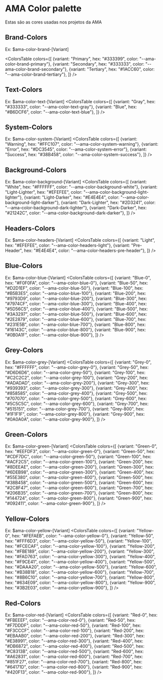 
<Meta title="Foundations/Colors" />

# AMA Color palette
Estas são as cores usadas nos projetos da AMA

## Brand-Colors
Ex: $ama-color-brand-[Variant]

<ColorsTable colors={[
  {variant: "Primary", hex: "#333399", color: "--ama-color-brand-primary"},
  {variant: "Secondary", hex: "#333333", color: "--ama-color-brand-secondary"},
  {variant: "Tertiary", hex: "#1ACC60", color: "--ama-color-brand-tertiary"},
]} />

## Text-Colors
Ex: $ama-color-text-[Variant]
<ColorsTable colors={[
  {variant: "Gray", hex: "#333333", color: "--ama-color-text-gray"},
  {variant: "Blue", hex: "#B6DCF6", color: "--ama-color-text-blue"},
]} />

## System-Colors
Ex: $ama-color-system-[Variant]
<ColorsTable colors={[
  {variant: "Warning", hex: "#FFC107", color: "--ama-color-system-warning"},
  {variant: "Error", hex: "#DC3545", color: "--ama-color-system-error"},
  {variant: "Success", hex: "#38B458", color: "--ama-color-system-success"},
]} />

## Background-Colors
Ex: $ama-color-background-[Variant]
<ColorsTable colors={[
  {variant: "White", hex: "#FFFFFF", color: "--ama-color-background-white"},
  {variant: "Light-Lighter", hex: "#EFEFEE", color: "--ama-color-background-light-lighter"},
  {variant: "Light-Darker", hex: "#E4E4E4", color: "--ama-color-background-light-darker"},
  {variant: "Dark-Lighter", hex: "#2D3241", color: "--ama-color-background-dark-lighter"},
  {variant: "Dark-Darker", hex: "#21242C", color: "--ama-color-background-dark-darker"},
]} />

## Headers-Colors
Ex: $ama-color-headers-[Variant]
<ColorsTable colors={[
  {variant: "Light", hex: "#EFEFEE", color: "--ama-color-headers-light"},
  {variant: "Pre-Header", hex: "#E4E4E4", color: "--ama-color-headers-pre-header"},
]} />

## Blue-Colors
Ex: $ama-color-blue-[Variant]
<ColorsTable colors={[
  {variant: "Blue-0", hex: "#F0F0FA", color: "--ama-color-blue-0"},
  {variant: "Blue-50", hex: "#D2D1EF", color: "--ama-color-blue-50"},
  {variant: "Blue-100", hex: "#B5B3E5", color: "--ama-color-blue-100"},
  {variant: "Blue-200", hex: "#9793D9", color: "--ama-color-blue-200"},
  {variant: "Blue-300", hex: "#7974CF", color: "--ama-color-blue-300"},
  {variant: "Blue-400", hex: "#5D56C5", color: "--ama-color-blue-400"},
  {variant: "Blue-500", hex: "#3A3297", color: "--ama-color-blue-500"},
  {variant: "Blue-600", hex: "#2E2879", color: "--ama-color-blue-600"},
  {variant: "Blue-700", hex: "#231E5B", color: "--ama-color-blue-700"},
  {variant: "Blue-800", hex: "#16143C", color: "--ama-color-blue-800"},
  {variant: "Blue-900", hex: "#0B0A1F", color: "--ama-color-blue-900"},
]} />

## Grey-Colors
Ex: $ama-color-grey-[Variant]
<ColorsTable colors={[
  {variant: "Grey-0", hex: "#FFFFFF", color: "--ama-color-grey-0"},
  {variant: "Grey-50", hex: "#D6D6D6", color: "--ama-color-grey-50"},
  {variant: "Grey-100", hex: "#C2C2C2", color: "--ama-color-grey-100"},
  {variant: "Grey-200", hex: "#ADADAD", color: "--ama-color-grey-200"},
  {variant: "Grey-300", hex: "#939393", color: "--ama-color-grey-300"},
  {variant: "Grey-400", hex: "#858585", color: "--ama-color-grey-400"},
  {variant: "Grey-500", hex: "#707070", color: "--ama-color-grey-500"},
  {variant: "Grey-600", hex: "#5C5C5C", color: "--ama-color-grey-600"},
  {variant: "Grey-700", hex: "#515151", color: "--ama-color-grey-700"},
  {variant: "Grey-800", hex: "#1F1F1F", color: "--ama-color-grey-800"},
  {variant: "Grey-900", hex: "#0A0A0A", color: "--ama-color-grey-900"},
]} />

## Green-Colors
Ex: $ama-color-green-[Variant]
<ColorsTable colors={[
  {variant: "Green-0", hex: "#EEFDF3", color: "--ama-color-green-0"},
  {variant: "Green-50", hex: "#CDF7DC", color: "--ama-color-green-50"},
  {variant: "Green-100", hex: "#ACF2C5", color: "--ama-color-green-100"},
  {variant: "Green-200", hex: "#8DEEAE", color: "--ama-color-green-200"},
  {variant: "Green-300", hex: "#6DEB98", color: "--ama-color-green-300"},
  {variant: "Green-400", hex: "#55E380", color: "--ama-color-green-400"},
  {variant: "Green-500", hex: "#38B458", color: "--ama-color-green-500"},
  {variant: "Green-600", hex: "#2C8F47", color: "--ama-color-green-600"},
  {variant: "Green-700", hex: "#206B35", color: "--ama-color-green-700"},
  {variant: "Green-800", hex: "#144724", color: "--ama-color-green-800"},
  {variant: "Green-900", hex: "#092411", color: "--ama-color-green-900"},
]} />

## Yellow-Colors
Ex: $ama-color-yellow-[Variant]
<ColorsTable colors={[
  {variant: "Yellow-0", hex: "#FEFAEB", color: "--ama-color-yellow-0"},
  {variant: "Yellow-50", hex: "#FFF6D3", color: "--ama-color-yellow-50"},
  {variant: "Yellow-100", hex: "#FCECAF", color: "--ama-color-yellow-100"},
  {variant: "Yellow-200", hex: "#FBE189", color: "--ama-color-yellow-200"},
  {variant: "Yellow-300", hex: "#FAD763", color: "--ama-color-yellow-300"},
  {variant: "Yellow-400", hex: "#F9CE41", color: "--ama-color-yellow-400"},
  {variant: "Yellow-500", hex: "#DAAA20", color: "--ama-color-yellow-500"},
  {variant: "Yellow-600", hex: "#B38B18", color: "--ama-color-yellow-600"},
  {variant: "Yellow-700", hex: "#8B6C10", color: "--ama-color-yellow-700"},
  {variant: "Yellow-800", hex: "#634E09", color: "--ama-color-yellow-800"},
  {variant: "Yellow-900", hex: "#3B2E03", color: "--ama-color-yellow-900"},
]} />

## Red-Colors
Ex: $ama-color-red-[Variant]
<ColorsTable colors={[
  {variant: "Red-0", hex: "#FBEEEF", color: "--ama-color-red-0"},
  {variant: "Red-50", hex: "#F7DDDF", color: "--ama-color-red-50"},
  {variant: "Red-100", hex: "#F3CCCF", color: "--ama-color-red-100"},
  {variant: "Red-200", hex: "#EBAAB0", color: "--ama-color-red-200"},
  {variant: "Red-300", hex: "#E38991", color: "--ama-color-red-300"},
  {variant: "Red-400", hex: "#DB6872", color: "--ama-color-red-400"},
  {variant: "Red-500", hex: "#C8313B", color: "--ama-color-red-500"},
  {variant: "Red-600", hex: "#A62831", color: "--ama-color-red-600"},
  {variant: "Red-700", hex: "#851F27", color: "--ama-color-red-700"},
  {variant: "Red-800", hex: "#64171D", color: "--ama-color-red-800"},
  {variant: "Red-900", hex: "#420F13", color: "--ama-color-red-900"},
]} />